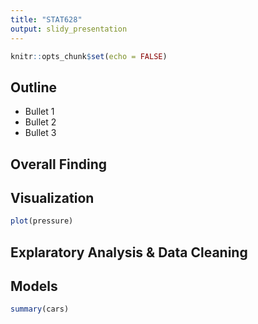 ```yaml
---
title: "STAT628"
output: slidy_presentation
---
```


```r
knitr::opts_chunk$set(echo = FALSE)
```

## Outline

- Bullet 1
- Bullet 2
- Bullet 3

## Overall Finding

## Visualization

```r
plot(pressure)
```

## Explaratory Analysis & Data Cleaning

## Models

```r
summary(cars)
```


